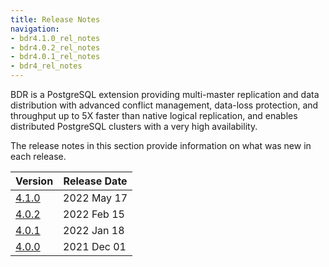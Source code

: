 ```yaml
---
title: Release Notes
navigation:
- bdr4.1.0_rel_notes
- bdr4.0.2_rel_notes
- bdr4.0.1_rel_notes
- bdr4_rel_notes
---
```


BDR is a PostgreSQL extension providing multi-master replication and data
distribution with advanced conflict management, data-loss protection, and
throughput up to 5X faster than native logical replication, and enables
distributed PostgreSQL clusters with a very high availability.

The release notes in this section provide information on what was new in each release.

| Version                  | Release Date |
| -----------------------  | ------------ |
| [4.1.0](bdr4.1.0_rel_notes)  | 2022 May 17  |
| [4.0.2](bdr4.0.2_rel_notes)  | 2022 Feb 15  |
| [4.0.1](bdr4.0.1_rel_notes)  | 2022 Jan 18  |
| [4.0.0](bdr4_rel_notes)      | 2021 Dec 01  |

